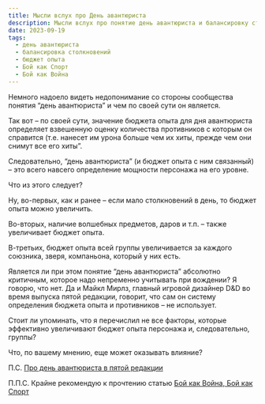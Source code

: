 ```yaml
---
title: Мысли вслух про День авантюриста
description: Мысли вслух про понятие день авантюриста и балансировку столкновений
date: 2023-09-19
tags:
  - день авантюриста
  - балансировка столкновений
  - бюджет опыта
  - Бой как Спорт
  - Бой как Война
---
```


Немного надоело видеть недопонимание со стороны сообщества понятия “день авантюриста” и чем по своей сути он является.

Так вот – по своей сути, значение бюджета опыта для дня авантюриста определяет взвешенную оценку количества противников с которым он справится (т.е. нанесет им урона больше чем их хиты, прежде чем они снимут все его хиты”.

Следовательно, “день авантюриста” (и бюджет опыта с ним связанный) – это всего навсего определение мощности персонажа на его уровне.

Что из этого следует? 

Ну, во-первых, как и ранее – если мало столкновений в день, то бюджет опыта можно увеличить. 

Во-вторых, наличие волшебных предметов, даров и т.п. – также увеличивает бюджет опыта. 

В-третьих, бюджет опыта всей группы увеличивается за каждого союзника, зверя, компаньона, который у них есть.

Является ли при этом понятие “день авантюриста” абсолютно критичным, которое надо непременно учитывать при вождении? Я говорю, что нет. Да и Майкл Мирлз, главный игровой дизайнер D&D во время выпуска пятой редакции, говорит, что сам он систему определения бюджета опыта и противников – не использует.

Стоит ли упоминать, что я перечислил не все факторы, которые эффективно увеличивают бюджет опыта персонажа и, следовательно, группы?

Что, по вашему мнению, еще может оказывать влияние?

П.С. [Про день авантюриста в пятой редакции ](https://cyborgsandmages.com/posts/articles/about-adventuring-day)

П.П.С. Крайне рекомендую к прочтению статью [Бой как Война, Бой как Спорт](https://cyborgsandmages.com/posts/articles/combat-as-war-combat-as-sport)